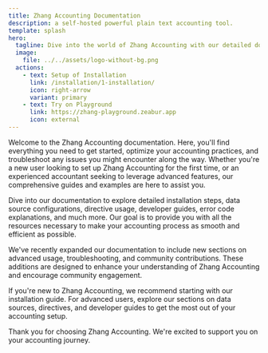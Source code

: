 ```yaml
---
title: Zhang Accounting Documentation
description: a self-hosted powerful plain text accounting tool.
template: splash
hero:
  tagline: Dive into the world of Zhang Accounting with our detailed documentation. Explore setup, advanced usage, troubleshooting, and more.
  image:
    file: ../../assets/logo-without-bg.png
  actions:
    - text: Setup of Installation
      link: /installation/1-installation/
      icon: right-arrow
      variant: primary
    - text: Try on Playground
      link: https://zhang-playground.zeabur.app
      icon: external
---
```

Welcome to the Zhang Accounting documentation. Here, you'll find everything you need to get started, optimize your accounting practices, and troubleshoot any issues you might encounter along the way. Whether you're a new user looking to set up Zhang Accounting for the first time, or an experienced accountant seeking to leverage advanced features, our comprehensive guides and examples are here to assist you.

Dive into our documentation to explore detailed installation steps, data source configurations, directive usage, developer guides, error code explanations, and much more. Our goal is to provide you with all the resources necessary to make your accounting process as smooth and efficient as possible.

We've recently expanded our documentation to include new sections on advanced usage, troubleshooting, and community contributions. These additions are designed to enhance your understanding of Zhang Accounting and encourage community engagement.

If you're new to Zhang Accounting, we recommend starting with our installation guide. For advanced users, explore our sections on data sources, directives, and developer guides to get the most out of your accounting setup.

Thank you for choosing Zhang Accounting. We're excited to support you on your accounting journey.
